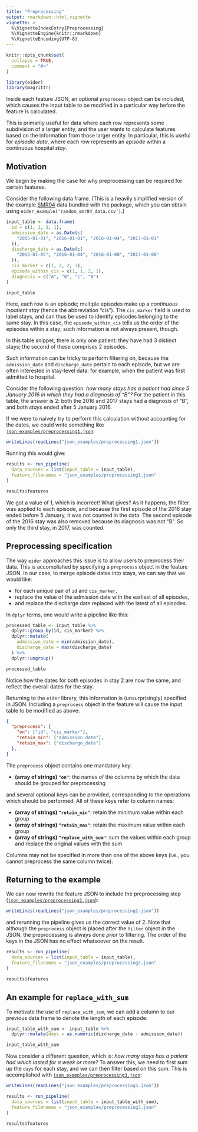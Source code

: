 ```yaml
---
title: "Preprocessing"
output: rmarkdown::html_vignette
vignette: >
  %\VignetteIndexEntry{Preprocessing}
  %\VignetteEngine{knitr::rmarkdown}
  %\VignetteEncoding{UTF-8}
---
```


```r
knitr::opts_chunk$set(
  collapse = TRUE,
  comment = "#>"
)
```

```r
library(eider)
library(magrittr)
```

Inside each feature JSON, an optional `preprocess` object can be included, which causes the input table to be modified in a particular way before the feature is calculated.

This is primarily useful for data where each row represents some subdivision of a larger entity, and the user wants to calculate features based on the information from those larger entity.
In particular, this is useful for *episodic data*, where each row represents an *episode* within a continuous hospital *stay*.

## Motivation

We begin by making the case for why preprocessing can be required for certain features.

Consider the following data frame.
(This is a heavily simplified version of the example [SMR04](https://publichealthscotland.scot/services/national-data-catalogue/data-dictionary/a-to-z-of-data-dictionary-terms/smr04-summary-of-rules/?Search=S&ID=999&Title=SMR04%20-%20Summary%20of%20Rules) data bundled with the package, which you can obtain using `eider_example('random_smr04_data.csv')`.)

```r
input_table <- data.frame(
  id = c(1, 1, 1, 1),
  admission_date = as.Date(c(
    "2015-01-01", "2016-01-01", "2016-01-04", "2017-01-01"
  )),
  discharge_date = as.Date(c(
    "2015-01-05", "2016-01-04", "2016-01-08", "2017-01-08"
  )),
  cis_marker = c(1, 2, 2, 3),
  episode_within_cis = c(1, 1, 2, 1),
  diagnosis = c("A", "B", "C", "B")
)

input_table
```

Here, each row is an episode; multiple episodes make up a *continuous inpatient stay* (hence the abbreviation "cis").
The `cis_marker` field is used to label stays, and can thus be used to identify episodes belonging to the same stay.
In this case, the `episode_within_cis` tells us the order of the episodes within a stay; such information is not always present, though.

In this table snippet, there is only one patient: they have had 3 distinct stays; the second of these comprises 2 episodes.

Such information can be tricky to perform filtering on, because the `admission_date` and `discharge_date` pertain to each episode, but we are often interested in stay-level data: for example, when the patient was first admitted to hospital.

Consider the following question: *how many stays has a patient had since 5 January 2016 in which they had a diagnosis of "B"?*
For the patient in this table, the answer is 2: both the 2016 and 2017 stays had a diagnosis of "B", and both _stays_ ended after 5 January 2016.

If we were to naively try to perform this calculation without accounting for the dates, we could write something like [`json_examples/preprocessing1.json`](https://github.com/alan-turing-institute/eider/blob/main/vignettes/json_examples/preprocessing1.json):

```r
writeLines(readLines("json_examples/preprocessing1.json"))
```

Running this would give:

```r
results <- run_pipeline(
  data_sources = list(input_table = input_table),
  feature_filenames = "json_examples/preprocessing1.json"
)

results$features
```

We got a value of 1, which is incorrect!
What gives?
As it happens, the filter was applied to each episode, and because the first episode of the 2016 stay ended before 5 January, it was not counted in the data.
The second episode of the 2016 stay was also removed because its diagnosis was not "B".
So only the third stay, in 2017, was counted.


## Preprocessing specification

The way `eider` approaches this issue is to allow users to preprocess their data.
This is accomplished by specifying a `preprocess` object in the feature JSON.
In our case, to merge episode dates into stays, we can say that we would like:

* for each unique pair of `id` and `cis_marker`,
* replace the value of the admission date with the earliest of all episodes,
* and replace the discharge date replaced with the latest of all episodes.

In `dplyr` terms, one would write a pipeline like this:

```r
processed_table <- input_table %>%
  dplyr::group_by(id, cis_marker) %>%
  dplyr::mutate(
    admission_date = min(admission_date),
    discharge_date = max(discharge_date)
  ) %>%
  dplyr::ungroup()

processed_table
```

Notice how the dates for both episodes in stay 2 are now the same, and reflect the overall dates for the stay.

Returning to the `eider` library, this information is (unsurprisingly) specified in JSON.
Including a `preprocess` object in the feature will cause the input table to be modified as above:

```json
{
  "preprocess": {
    "on": ["id", "cis_marker"],
    "retain_min": ["admission_date"],
    "retain_max": ["discharge_date"]
  },
}
```

The `preprocess` object contains one mandatory key:

* **(array of strings) `"on"`**: the names of the columns by which the data should be grouped for preprocessing

and several optional keys can be provided, corresponding to the operations which should be performed.
All of these keys refer to column names:

* **(array of strings) `"retain_min"`**: retain the minimum value within each group
* **(array of strings) `"retain_max"`**: retain the maximum value within each group
* **(array of strings) `"replace_with_sum"`**: sum the values within each group and replace the original values with the sum

Columns may not be specified in more than one of the above keys (i.e., you cannot preprocess the same column twice).


## Returning to the example

We can now rewrite the feature JSON to include the preprocessing step ([`json_examples/preprocessing2.json`](https://github.com/alan-turing-institute/eider/blob/main/vignettes/json_examples/preprocessing2.json)):

```r
writeLines(readLines("json_examples/preprocessing2.json"))
```

and rerunning the pipeline gives us the correct value of 2.
Note that although the `preprocess` object is placed after the `filter` object in the JSON, the preprocessing is always done _prior_ to filtering.
The order of the keys in the JSON has no effect whatsoever on the result.

```r
results <- run_pipeline(
  data_sources = list(input_table = input_table),
  feature_filenames = "json_examples/preprocessing2.json"
)

results$features
```


## An example for `replace_with_sum`

To motivate the use of `replace_with_sum`, we can add a column to our previous data frame to denote the length of each episode:

```r
input_table_with_sum <- input_table %>%
  dplyr::mutate(days = as.numeric(discharge_date - admission_date))

input_table_with_sum
```

Now consider a different question, which is: *how many stays has a patient had which lasted for a week or more?*
To answer this, we need to first sum up the `days` for each stay, and we can then filter based on this sum.
This is accomplished with [`json_examples/preprocessing3.json`](https://github.com/alan-turing-institute/eider/blob/main/vignettes/json_examples/preprocessing3.json):

```r
writeLines(readLines("json_examples/preprocessing3.json"))
```

```r
results <- run_pipeline(
  data_sources = list(input_table = input_table_with_sum),
  feature_filenames = "json_examples/preprocessing3.json"
)

results$features
```
